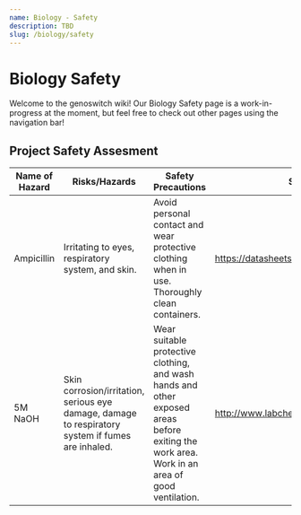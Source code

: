 ```yaml
---
name: Biology - Safety
description: TBD
slug: /biology/safety
---
```


# Biology Safety

Welcome to the genoswitch wiki! Our Biology Safety page is a work-in-progress at the moment, but feel free to check out other pages using the navigation bar!

## Project Safety Assesment

| Name of Hazard | Risks/Hazards                                                                                     | Safety Precautions                                                                                                                           | Source of Information                              |
| -------------- | ------------------------------------------------------------------------------------------------- | -------------------------------------------------------------------------------------------------------------------------------------------- | -------------------------------------------------- |
| Ampicillin     | Irritating to eyes, respiratory system, and skin.                                                 | Avoid personal contact and wear protective clothing when in use. Thoroughly clean containers.                                                | https://datasheets.scbt.com/sc-210812.pdf          |
| 5M NaOH        | Skin corrosion/irritation, serious eye damage, damage to respiratory system if fumes are inhaled. | Wear suitable protective clothing, and wash hands and other exposed areas before exiting the work area. Work in an area of good ventilation. | http://www.labchem.com/tools/msds/msds/LC24450.pdf |
